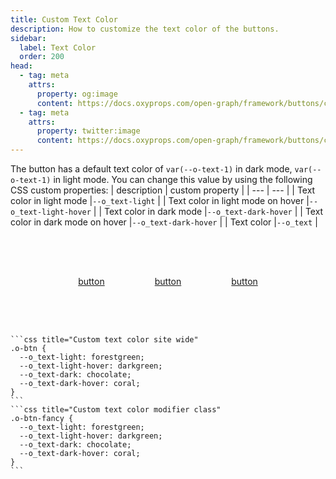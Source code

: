 ```yaml
---
title: Custom Text Color
description: How to customize the text color of the buttons.
sidebar:
  label: Text Color
  order: 200
head:
  - tag: meta
    attrs:
      property: og:image
      content: https://docs.oxyprops.com/open-graph/framework/buttons/custom-text-color.png
  - tag: meta
    attrs:
      property: twitter:image
      content: https://docs.oxyprops.com/open-graph/framework/buttons/custom-text-color.png
---
```



The button has a default text color of `var(--o-text-1)` in dark mode, `var(--o-text-1)` in light mode. You can change this value by using the following CSS custom properties:
| description | custom property |
| --- | --- |
| Text color in light mode |<ClipboardCopy value="--o_text-light:">`--o_text-light`</ClipboardCopy> |
| Text color in light mode on hover |<ClipboardCopy value="--o_text-light-hover:">`--o_text-light-hover`</ClipboardCopy> |
| Text color in dark mode |<ClipboardCopy value="--o_text-dark-hover:">`--o_text-dark-hover`</ClipboardCopy> |
| Text color in dark mode on hover |<ClipboardCopy value="--o_text-dark-hover:">`--o_text-dark-hover`</ClipboardCopy> |
| Text color |<ClipboardCopy value="--o_text:">`--o_text`</ClipboardCopy> |

<div style="display: flex; flex-wrap: wrap; column-gap:5rem;row-gap:1rem; width:100%; justify-content: center; align-items: center;padding-block: 4rem;">
    <a href="#custom-text-color" class="o-btn" style="--o_ink-shadow-light: none; --o_text-light: forestgreen;--o_text-light-hover: darkgreen;--o_text-dark: chocolate;--o_text-dark-hover: coral;"><span>button</span></a>
    <a href="#custom-text-color" class="o-btn" style="--o_ink-shadow-light: none; --o_text-light: coral;--o_text-light-hover: chocolate;--o_text-dark: darkgreen;--o_text-dark-hover: forestgreen;"><span>button</span></a>
    <a href="#custom-text-color" class="o-btn" style="--o_ink-shadow-light: none; --o_text-light: cadetblue;--o_text-light-hover: darkcyan;--o_text-dark: limegreen;--o_text-dark-hover: chartreuse;"><span>button</span></a>
</div>
    
    ```css title="Custom text color site wide"
    .o-btn {
      --o_text-light: forestgreen;
      --o_text-light-hover: darkgreen;
      --o_text-dark: chocolate;
      --o_text-dark-hover: coral;
    }
    ```
    ```css title="Custom text color modifier class"
    .o-btn-fancy {
      --o_text-light: forestgreen;
      --o_text-light-hover: darkgreen;
      --o_text-dark: chocolate;
      --o_text-dark-hover: coral;
    }
    ```
